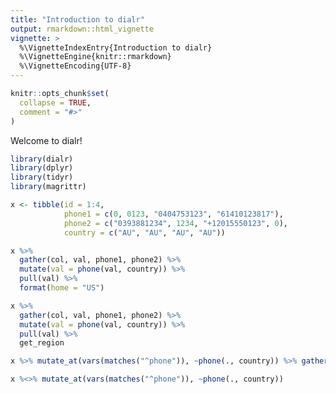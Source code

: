 ```yaml
---
title: "Introduction to dialr"
output: rmarkdown::html_vignette
vignette: >
  %\VignetteIndexEntry{Introduction to dialr}
  %\VignetteEngine{knitr::rmarkdown}
  %\VignetteEncoding{UTF-8}
---
```


```r
knitr::opts_chunk$set(
  collapse = TRUE,
  comment = "#>"
)
```

Welcome to dialr!

```r
library(dialr)
library(dplyr)
library(tidyr)
library(magrittr)

x <- tibble(id = 1:4,
            phone1 = c(0, 0123, "0404753123", "61410123817"),
            phone2 = c("0393881234", 1234, "+12015550123", 0),
            country = c("AU", "AU", "AU", "AU"))

x %>%
  gather(col, val, phone1, phone2) %>%
  mutate(val = phone(val, country)) %>%
  pull(val) %>%
  format(home = "US")

x %>%
  gather(col, val, phone1, phone2) %>%
  mutate(val = phone(val, country)) %>%
  pull(val) %>%
  get_region

x %>% mutate_at(vars(matches("^phone")), ~phone(., country)) %>% gather(col, val, phone1, phone2)

x %<>% mutate_at(vars(matches("^phone")), ~phone(., country))
```
